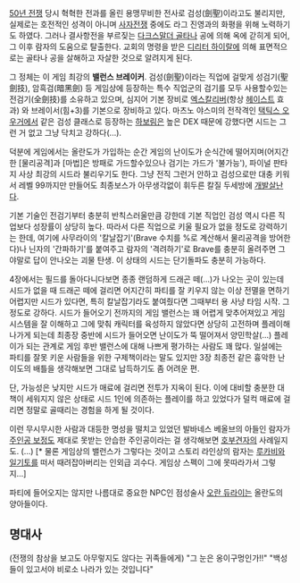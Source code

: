 [[50년 전쟁]] 당시 혁혁한 전과를 올린 용맹무비한 전사로 검성(劍聖)이라고도 불리지만, 실제로는 호전적인 성격이 아니며 [[사자전쟁]] 중에도 라그 진영과의 화평을 위해 노력하기도 하였다. 그러나 결사항전을 부르짖는 [[다크스말더 골타나]] 공에 의해 옥에 갇히게 되어, 그 이후 람자의 도움으로 탈출한다. 교회의 명령을 받은 [[디리터 하이랄]]에 의해 표면적으로는 골타나 공을 살해하고 자살한 것으로 알려지게 된다.

그 정체는 이 게임 최강의 '''밸런스 브레이커'''. 검성(劍聖)이라는 직업에 걸맞게 성검기(聖劍技), 암흑검(暗黑劍) 등 게임상에 등장하는 특수 직업군의 검기를 모두 사용할수있는 전검기(全劍技)를 소유하고 있으며, 심지어 기본 장비로 [[엑스칼리버]](항상 [[헤이스트]] 효과) 와 브레이서(힘+3)를 기본으로 장비하고 있다. 마츠노 야스미의 전작격인 [[택틱스 오우거]]에서 같은 검성 클래스로 등장하는 [[하보림]]은 높은 DEX 때문에 강했다면 시드는 그런 거 없고 그냥 닥치고 강하다(...). 

덕분에 게임에서는 올란도가 가입하는 순간 게임의 난이도가 순식간에 떨어지며(어지간한 [물리공격]과 [마법]은 방패로 가드할수있으나 검기는 가드가 '불가능'), 파이널 판타지 사상 최강의 시드라 불리우기도 한다. 그냥 전직 그런거 안하고 검성으로만 대충 키워서 레벨 99까지만 만들어도 최종보스가 아무생각없이 휘두른 칼질 두세방에 [[개발살]]난다. 

기본 기술인 전검기부터 충분히 반칙스러울만큼 강한데 기본 직업인 검성 역시 다른 직업보다 성장률이 상당히 높다. 따라서 다른 직업으로 키울 필요가 없을 정도로 강력하기는 한데, 여기에 사무라이의 '칼날잡기'(Brave 수치를 %로 계산해서 물리공격을 방어한다)나 닌자의 '간파하기'를 붙여주고 람자의 '격려하기'로 Brave를 충분히 올려주면 그야말로 답이 안나오는 괴물 탄생. 이 상태의 시드는 단기돌파도 충분히 가능하다. 

4장에서는 필드를 돌아다니다보면 종종 랜덤하게 드래곤 떼(...)가 나오는 곳이 있는데 시드가 없을 때 드래곤 떼에 걸리면 어지간히 파티를 잘 키우지 않는 이상 전멸을 면하기 어렵지만 시드가 있다면, 특히 칼날잡기라도 붙여줬다면 그때부터 용 사냥 타임 시작. 그 정도로 강하다. 시드가 들어오기 전까지의 게임 밸런스는 꽤 어렵게 맞추어져있고 게임 시스템을 잘 이해하고 그에 맞춰 캐릭터를 육성하지 않았다면 상당히 고전하며 플레이해나가게 되는데 최종장 중반에 시드가 들어오면 난이도가 뚝 떨어져서 양민학살(...) 플레이가 되는 관계로 게임 후반 밸런스에 대해 나쁘게 평가하는 사람도 꽤 많다. 일설에는 파티를 잘못 키운 사람들을 위한 구제책이라는 말도 있지만 3장 최종전 같은 흉악한 난이도의 배틀을 생각해보면 그대로 납득하기도 좀 어려운 편.

단, 가능성은 낮지만 시드가 매료에 걸리면 전투가 지옥이 된다. 이에 대비할 충분한 대책이 세워지지 않은 상태로 시드 1인에 의존하는 플레이를 하고 있었다가 덜컥 매료에 걸리면 정말로 골때리는 경험을 하게 될 것이다. 

이런 무시무시한 사람과 대등한 명성을 떨치고 있었던 발바네스 베올브의 아들인 람자가 [[주인공 보정]]도 제대로 못받는 안습한 주인공이라는 걸 생각해보면 [[호부견자]]의 사례일지도. (...) [* 물론 게임상의 밸런스가 그렇다는 것이고 스토리 라인상의 람자는 [[루카비]]와 [[일기토]]를 떠서 때려잡아버리는 인외급 괴수다. 게임상 스펙이 그에 못따라가서 그렇지...]

파티에 들어오지는 않지만 나름대로 중요한 NPC인 점성술사 [[오란 듀라이]]는 올란도의 양아들이다.


== 명대사 ==

(전쟁의 참상을 보고도 아무렇지도 않다는 귀족들에게) "그 눈은 옹이구멍인가!!"
"백성들이 있고서야 비로소 나라가 있는 것입니다"


